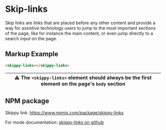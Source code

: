 # Skip-links
Skip links are links that are placed before any other content and provide a way for assistive technology users to jump to the most important sections of the page, like for instance the main content, or even jump directly to a search input on the page.

## Markup Example
```html
<skippy-links></skippy-links>
```

| ⚠️ The `<skippy-links>` element should always be the first element on the page's `body` section |
|-------------------------------------------------------------------------------------------------|

## NPM package
Skippy link: https://www.npmjs.com/package/skippy-links

For mode documentation: [skippy-links on github](https://github.com/boguz/skippy-links#readme)